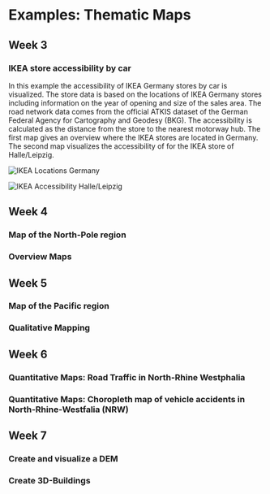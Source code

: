 # Examples: Thematic Maps

## Week 3
### IKEA store accessibility by car

In this example the accessibility of IKEA Germany stores by car is visualized. 
The store data is based on the locations of IKEA Germany stores including information on the year of opening and size of the sales area.
The road network data comes from the official ATKIS dataset of the German Federal Agency for Cartography and Geodesy (BKG).
The accessibility is calculated as the distance from the store to the nearest motorway hub.
The first map gives an overview where the IKEA stores are located in Germany.
The second map visualizes the accessibility of for the IKEA store of Halle/Leipzig.

![IKEA Locations Germany](/portfolio/tools/Examples/IKEA/IKEA_locations.png)

![IKEA Accessibility Halle/Leipzig](/portfolio/tools/Examples/IKEA/IKEA_accessibility_analysis.png)


## Week 4
### Map of the North-Pole region
### Overview Maps

## Week 5
### Map of the Pacific region
### Qualitative Mapping

## Week 6
### Quantitative Maps: Road Traffic in North-Rhine Westphalia
### Quantitative Maps: Choropleth map of vehicle accidents in North-Rhine-Westfalia (NRW)

## Week 7
### Create and visualize a DEM
### Create 3D-Buildings